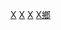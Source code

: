 {{Commonscat|Country music}}

[[Category:美國文化|X]]
[[Category:流行音樂|X]]
[[Category:美國音樂風格|X]]
[[Category:北美洲音樂|X鄉]]